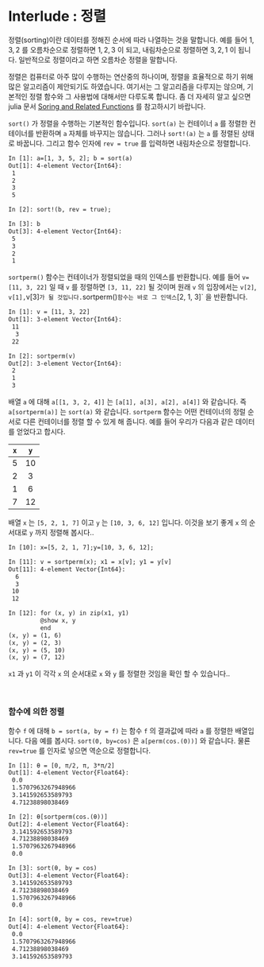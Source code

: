# Interlude : 정렬 {.unnumbered}

정렬(sorting)이란 데이터를 정해진 순서에 따라 나열하는 것을 말합니다. 예를 들어 $1, 3, 2$ 를 오름차순으로 정렬하면 $1, 2, 3$ 이 되고, 내림차순으로 정렬하면 $3, 2, 1$ 이 됩니다. 일반적으로 정렬이라고 하면 오름차순 정렬을 말합니다.

정렬은 컴퓨터로 아주 많이 수행하는 연산중의 하나이며, 정렬을 효율적으로 하기 위해 많은 알고리즘이 제안되기도 하였습니다. 여기서는 그 알고리즘을 다루지는 않으며, 기본적인 정렬 함수와 그 사용법에 대해서만 다루도록 합니다. 좀 더 자세히 알고 싶으면 julia 문서 [Soring and Related Functions](https://docs.julialang.org/en/v1/base/sort/) 를 참고하시기 바랍니다.

`sort()` 가 정렬을 수행하는 기본적인 함수입니다. `sort(a)` 는 컨테이너 `a` 를 정렬한 컨테이너를 반환하며 `a` 자체를 바꾸지는 않습니다. 그러나 `sort!(a)` 는 `a` 를 정렬된 상태로 바꿉니다. 그리고 함수 인자에 `rev = true` 를 입력하면 내림차순으로 정렬합니다.

```html
In [1]: a=[1, 3, 5, 2]; b = sort(a)
Out[1]: 4-element Vector{Int64}:
 1
 2
 3
 5

In [2]: sort!(b, rev = true);

In [3]: b
Out[3]: 4-element Vector{Int64}:
 5
 3
 2
 1
```

`sortperm()` 함수는 컨테이너가 정렬되었을 때의 인덱스를 반환합니다. 예를 들어 `v=[11, 3, 22]` 일 때 `v` 를 정렬하면 `[3, 11, 22]` 될 것이며 원래 `v` 의 입장에서는 `v[2]`, `v[1], `v[3]` 가 될 것입니다. `sortperm()` 함수는 바로 그 인덱스 `[2, 1, 3]` 을 반환합니다.

```html
In [1]: v = [11, 3, 22]
Out[1]: 3-element Vector{Int64}:
 11
  3
 22

In [2]: sortperm(v)
Out[2]: 3-element Vector{Int64}:
 2
 1
 3
```

배열 `a` 에 대해 `a[[1, 3, 2, 4]]` 는 `[a[1], a[3], a[2], a[4]]` 와 같습니다. 즉 `a[sortperm(a)]` 는 `sort(a)` 와 같습니다. `sortperm` 함수는 어떤 컨테이너의 정럴 순서로 다른 컨테이너를 정렬 할 수 있게 해 줍니다. 예를 들어 우리가 다음과 같은 데이터를 얻었다고 합시다.

| `x` | `y`|
|:----:|:----:|
| 5 | 10 |
| 2 | 3 |
| 1 | 6 |
| 7 | 12 |

배열 `x` 는 `[5, 2, 1, 7]` 이고 `y` 는 `[10, 3, 6, 12]` 입니다. 이것을 보기 좋게 `x` 의 순서대로 `y` 까지 정렬해 봅시다..

```html
In [10]: x=[5, 2, 1, 7];y=[10, 3, 6, 12];

In [11]: v = sortperm(x); x1 = x[v]; y1 = y[v]
Out[11]: 4-element Vector{Int64}:
  6
  3
 10
 12

In [12]: for (x, y) in zip(x1, y1)
         @show x, y
         end
(x, y) = (1, 6)
(x, y) = (2, 3)
(x, y) = (5, 10)
(x, y) = (7, 12)
```

`x1` 과 `y1` 이 각각 `x` 의 순서대로 `x` 와 `y` 를 정렬한 것임을 확인 할 수 있습니다..


</br>

### 함수에 의한 정렬

함수 `f` 에 대해 `b = sort(a, by = f)` 는 함수 `f` 의 결과값에 따라 `a` 를 정렬한 배열입니다. 다음 예를 봅시다. `sort(0, by=cos)` 은 `a[perm(cos.(0))]` 와 같습니다. 물룐 `rev=true` 를 인자로 넣으면 역순으로 정렬합니다.

```html
In [1]: θ = [0, π/2, π, 3*π/2]
Out[1]: 4-element Vector{Float64}:
 0.0
 1.5707963267948966
 3.141592653589793
 4.71238898038469

In [2]: θ[sortperm(cos.(θ))]
Out[2]: 4-element Vector{Float64}:
 3.141592653589793
 4.71238898038469
 1.5707963267948966
 0.0

In [3]: sort(θ, by = cos)
Out[3]: 4-element Vector{Float64}:
 3.141592653589793
 4.71238898038469
 1.5707963267948966
 0.0

In [4]: sort(θ, by = cos, rev=true)
Out[4]: 4-element Vector{Float64}:
 0.0
 1.5707963267948966
 4.71238898038469
 3.141592653589793
```